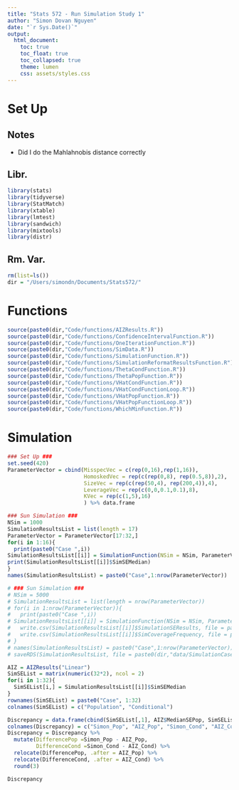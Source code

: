 ```yaml
---
title: "Stats 572 - Run Simulation Study 1"
author: "Simon Dovan Nguyen"
date: "`r Sys.Date()`"
output:
  html_document:
    toc: true
    toc_float: true
    toc_collapsed: true
    theme: lumen
    css: assets/styles.css
---
```


# Set Up
## Notes
- Did I do the Mahlahnobis distance correctly

## Libr.
```r
library(stats)
library(tidyverse)
library(StatMatch)
library(xtable)
library(lmtest)
library(sandwich)
library(mixtools)
library(distr)
```

## Rm. Var.
```r
rm(list=ls())
dir = "/Users/simondn/Documents/Stats572/"
```

# Functions
```r
source(paste0(dir,"Code/functions/AIZResults.R"))
source(paste0(dir,"Code/functions/ConfidenceIntervalFunction.R"))
source(paste0(dir,"Code/functions/OneIterationFunction.R"))
source(paste0(dir,"Code/functions/SimData.R"))
source(paste0(dir,"Code/functions/SimulationFunction.R"))
source(paste0(dir,"Code/functions/SimulationReformatResultsFunction.R"))
source(paste0(dir,"Code/functions/ThetaCondFunction.R"))
source(paste0(dir,"Code/functions/ThetaPopFunction.R"))
source(paste0(dir,"Code/functions/VHatCondFunction.R"))
source(paste0(dir,"Code/functions/VHatCondFunctionLoop.R"))
source(paste0(dir,"Code/functions/VHatPopFunction.R"))
source(paste0(dir,"Code/functions/VHatPopFunctionLoop.R"))
source(paste0(dir,"Code/functions/WhichMinFunction.R"))
```

# Simulation
```r
### Set Up ###
set.seed(420)
ParameterVector = cbind(MisspecVec = c(rep(0,16),rep(1,16)),                       # Delta: Misspecification Rate
                        HomoskedVec = rep(c(rep(0,8), rep(0.5,8)),2),                # Gamma: Heteroskedasticity Rate
                        SizeVec = rep(c(rep(50,4), rep(200,4)),4),                   # N: Observations
                        LeverageVec = rep(c(0,0,0.1,0.1),8),                         # rho: Mixture Leverage
                        KVec = rep(c(1,5),16)                                        # K: Parameters
                        ) %>% data.frame
```

```r
### Sun Simulation ###
NSim = 1000
SimulationResultsList = list(length = 17)
ParameterVector = ParameterVector[17:32,]
for(i in 1:16){
  print(paste0("Case ",i))
SimulationResultsList[[i]] = SimulationFunction(NSim = NSim, ParameterVector, i, type = "Linear")
print(SimulationResultsList[[i]]$SimSEMedian)
}
names(SimulationResultsList) = paste0("Case",1:nrow(ParameterVector))
```


```r
# ### Sun Simulation ###
# NSim = 5000
# SimulationResultsList = list(length = nrow(ParameterVector))
# for(i in 1:nrow(ParameterVector)){
#   print(paste0("Case ",i))
# SimulationResultsList[[i]] = SimulationFunction(NSim = NSim, ParameterVector, i, type = "Linear")
#   write.csv(SimulationResultsList[[i]]$SimulationSEResults, file = paste0(dir, "data/SimulationCases/Linear/StandardErrors/Case",i,".csv"))
#   write.csv(SimulationResultsList[[i]]$SimCoverageFrequency, file = paste0(dir, "data/SimulationCases/Linear/Coverage/Case",i,".csv"))
# }
# names(SimulationResultsList) = paste0("Case",1:nrow(ParameterVector))
# saveRDS(SimulationResultsList, file = paste0(dir,"data/SimulationCases/Linear/SimulationResults.rds"))
```

```r
AIZ = AIZResults("Linear")
SimSEList = matrix(numeric(32*2), ncol = 2)
for(i in 1:32){
  SimSEList[i,] = SimulationResultsList[[i]]$SimSEMedian
}
rownames(SimSEList) = paste0("Case", 1:32)
colnames(SimSEList) = c("Population", "Conditional")

Discrepancy = data.frame(cbind(SimSEList[,1], AIZ$MedianSEPop, SimSEList[,2], AIZ$MedianSECond))
colnames(Discrepancy) = c("Simon_Pop", "AIZ_Pop", "Simon_Cond", "AIZ_Cond")
Discrepancy = Discrepancy %>% 
  mutate(DifferencePop =Simon_Pop - AIZ_Pop,
         DifferenceCond =Simon_Cond - AIZ_Cond) %>%
  relocate(DifferencePop, .after = AIZ_Pop) %>%
  relocate(DifferenceCond, .after = AIZ_Cond) %>%
  round(3)

Discrepancy
```

